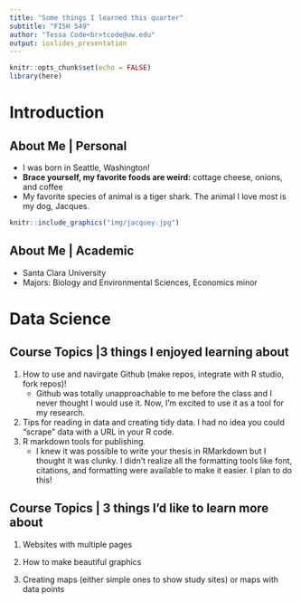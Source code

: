 ```yaml
---
title: "Some things I learned this quarter"
subtitle: "FISH 549"
author: "Tessa Code<br>tcode@uw.edu"
output: ioslides_presentation
---
```


```r
knitr::opts_chunk$set(echo = FALSE)
library(here)
```

# Introduction

## About Me | Personal 

* I was born in Seattle, Washington!
* __Brace yourself, my favorite foods are weird:__ cottage cheese, onions, and coffee
* My favorite species of animal is a tiger shark. The animal I love most is my dog, Jacques. 

```r

knitr::include_graphics("img/jacquey.jpg")
```

## About Me | Academic

* Santa Clara University
* Majors: Biology and Environmental Sciences, Economics minor

# Data Science

## Course Topics |3 things I enjoyed learning about
 
1. How to use and navirgate Github (make repos, integrate with R studio, fork repos)! 
    + Github was totally unapproachable to me before the class and I never thought I would use it. Now, I'm excited to use it as a tool for my research.
2. Tips for reading in data and creating tidy data. I had no idea you could "scrape" data with a URL in your R code.
3. R markdown tools for publishing. 
    + I knew it was possible to write your thesis in RMarkdown but I thought it was clunky. I didn't realize all the formatting tools like font, citations, and formatting were available to make it easier. I plan to do this!

## Course Topics | 3 things I'd like to learn more about

1. Websites with multiple pages

2. How to make beautiful graphics

3. Creating maps (either simple ones to show study sites) or maps with data points

## {data-background="img/GNAM_STEVEN-00082600.jpg" data-background-size=cover}


